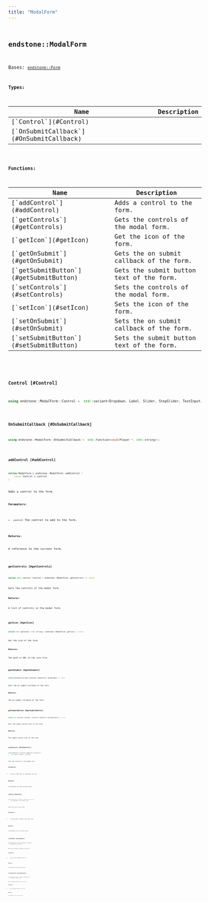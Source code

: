 ```yaml
---
title: "ModalForm"
---
```


## <code className="doc-symbol doc-symbol-class"/> endstone::ModalForm

Bases: [`endstone::Form`](classendstone_1_1_form.md)






**Types:**

<table>
<thead>
   <tr>
      <th>Name</th>
      <th>Description</th>
   </tr>
</thead>
<tbody>
<tr key="classendstone_1_1_modal_form_1a8e10f5a1239c36f705b0a61711efa6ef">
    <td>[`Control`](#Control)</td>
    <td></td>
</tr>
<tr key="classendstone_1_1_modal_form_1ab4f2f004b3e53a53b2ebe3c9ae04b740">
    <td>[`OnSubmitCallback`](#OnSubmitCallback)</td>
    <td></td>
</tr>
</tbody>
</table>









**Functions:**

<table>
<thead>
   <tr>
      <th>Name</th>
      <th>Description</th>
   </tr>
</thead>
<tbody>
<tr key="classendstone_1_1_modal_form_1a452bb91fb803add030766ca27b591ff2">
    <td>[`addControl`](#addControl)</td>
    <td>Adds a control to the form.</td>
</tr>
<tr key="classendstone_1_1_modal_form_1a9d307f7b12bb0b9fcc13ae2b6945db93">
    <td>[`getControls`](#getControls)</td>
    <td>Gets the controls of the modal form.</td>
</tr>
<tr key="classendstone_1_1_modal_form_1a5b90bdebd0b0e810a4d8fbdeb15fa18d">
    <td>[`getIcon`](#getIcon)</td>
    <td>Get the icon of the form.</td>
</tr>
<tr key="classendstone_1_1_modal_form_1afb79d3eda590aca8e014c5db99715e70">
    <td>[`getOnSubmit`](#getOnSubmit)</td>
    <td>Gets the on submit callback of the form.</td>
</tr>
<tr key="classendstone_1_1_modal_form_1a5e57d1511c91d8af59d8df8ad3f29803">
    <td>[`getSubmitButton`](#getSubmitButton)</td>
    <td>Gets the submit button text of the form.</td>
</tr>
<tr key="classendstone_1_1_modal_form_1ab65ea6f6acb1b5c10610e83ce5f67bc2">
    <td>[`setControls`](#setControls)</td>
    <td>Sets the controls of the modal form.</td>
</tr>
<tr key="classendstone_1_1_modal_form_1a4192a3d22178a35987c77ce2a4cee2e2">
    <td>[`setIcon`](#setIcon)</td>
    <td>Sets the icon of the form.</td>
</tr>
<tr key="classendstone_1_1_modal_form_1a9b0b97dfd47eb028a0dda6b1229bacec">
    <td>[`setOnSubmit`](#setOnSubmit)</td>
    <td>Sets the on submit callback of the form.</td>
</tr>
<tr key="classendstone_1_1_modal_form_1a0829564dd011a2e7de8518900dd17561">
    <td>[`setSubmitButton`](#setSubmitButton)</td>
    <td>Sets the submit button text of the form.</td>
</tr>
</tbody>
</table>

### <code className="doc-symbol doc-symbol-typedef"/> Control [#Control]

```cpp
using endstone::ModalForm::Control =  std::variant<Dropdown, Label, Slider, StepSlider, TextInput, Toggle, Divider, Header>;
```
### <code className="doc-symbol doc-symbol-typedef"/> OnSubmitCallback [#OnSubmitCallback]

```cpp
using endstone::ModalForm::OnSubmitCallback =  std::function<void(Player *, std::string)>;
```
### <code className="doc-symbol doc-symbol-function"/> addControl [#addControl]

```cpp
inline ModalForm & endstone::ModalForm::addControl (
    const Control & control
) 
```

Adds a control to the form.





**Parameters:**


* `control` The control to add to the form. 



**Returns:**

A reference to the current form. 





        
### <code className="doc-symbol doc-symbol-function"/> getControls [#getControls]

```cpp
inline std::vector< Control > endstone::ModalForm::getControls () const
```

Gets the controls of the modal form.





**Returns:**

A list of controls in the modal form. 





        
### <code className="doc-symbol doc-symbol-function"/> getIcon [#getIcon]

```cpp
inline std::optional< std::string > endstone::ModalForm::getIcon () const
```

Get the icon of the form.





**Returns:**

The path or URL to the icon file 





        
### <code className="doc-symbol doc-symbol-function"/> getOnSubmit [#getOnSubmit]

```cpp
inline OnSubmitCallback endstone::ModalForm::getOnSubmit () const
```

Gets the on submit callback of the form.





**Returns:**

The on submit callback of the form. 





        
### <code className="doc-symbol doc-symbol-function"/> getSubmitButton [#getSubmitButton]

```cpp
inline std::optional< Message > endstone::ModalForm::getSubmitButton () const
```

Gets the submit button text of the form.





**Returns:**

The submit button text of the form. 





        
### <code className="doc-symbol doc-symbol-function"/> setControls [#setControls]

```cpp
inline ModalForm & endstone::ModalForm::setControls (
    std::vector< Control > controls
) 
```

Sets the controls of the modal form.





**Parameters:**


* `controls` The list of controls to set. 



**Returns:**

A reference to the current form. 





        
### <code className="doc-symbol doc-symbol-function"/> setIcon [#setIcon]

```cpp
inline ModalForm & endstone::ModalForm::setIcon (
    std::optional< std::string > icon
) 
```

Sets the icon of the form.





**Parameters:**


* `icon` The path or URL to the icon file. 



**Returns:**

A reference to the current form. 





        
### <code className="doc-symbol doc-symbol-function"/> setOnSubmit [#setOnSubmit]

```cpp
inline ModalForm & endstone::ModalForm::setOnSubmit (
    OnSubmitCallback on_submit
) 
```

Sets the on submit callback of the form.





**Parameters:**


* `on_submit` The callback to be set. 



**Returns:**

A reference to the current form. 





        
### <code className="doc-symbol doc-symbol-function"/> setSubmitButton [#setSubmitButton]

```cpp
inline ModalForm & endstone::ModalForm::setSubmitButton (
    std::optional< Message > text
) 
```

Sets the submit button text of the form.





**Parameters:**


* `text` The submit button text to set. 



**Returns:**

A reference to the current form. 





        